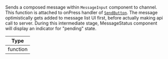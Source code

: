 Sends a composed message within `MessageInput` component to channel. This function is attached to onPress handler of [`SendButton`](../core-components/channel#sendbutton). The message optimistically gets added to message list UI first, before actually making api call to server.
During this intermediate stage, MessageStatus component will display an indicator for "pending" state.

| Type |
| - |
| function |
